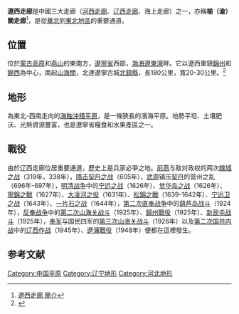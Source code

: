 {{noteTA
|1 = zh-cn:辽沈战役; zh-hk:遼瀋戰役; zh-tw:遼西會戰;
}}

'''遼西走廊'''是中國三大走廊（[[河西走廊|河西走廊]]、[[辽西走廊|辽西走廊]]、海上走廊）之一，亦稱'''榆（渝）關走廊'''<ref>[http://tc.wangchao.net.cn/xinxi/detail_477168.html 遼西走廊 簡介]</ref>，是從[[華北|華北]]到[[中國東北地區|東北地區]]的重要通道。

==位置==
位於[[蒙古高原|蒙古高原]]和[[燕山|燕山]]的東南方，[[遼寧省|遼寧省]]西部，[[渤海|渤海]][[遼東灣|遼東灣]]畔。它以遼西重鎮[[錦州|錦州]]和[[錦西|錦西]]為中心，南起[[山海關|山海關]]，北達遼寧古城[[北鎮縣|北鎮縣]]，長180公里，寬20-30公里。<ref>{{cite | author = 陸大道 | title = 《中國國家地理圖鑑》 遼寧省-遼西走廊}}</ref>

==地形==
為東北-西南走向的[[海蝕|海蝕]][[沖積平原|沖積平原]]，是一條狹長的濱海平原。地勢平坦、土壤肥沃、光熱資源豐富，也是遼寧省糧食和水果產區之一。
==戰役==
由於辽西走廊位居重要通道，歷史上是兵家必爭之地。[[前燕|前燕]]与敌对政权的两次[[棘城之战|棘城之战]]（319年，338年），[[隋击契丹之战|隋击契丹之战]]（605年），[[武周|武周]]镇压[[契丹人|契丹]]的营州之乱（696年-697年），[[明清战争|明清战争]]中的[[宁远之战|宁远之战]]（1626年）、[[覺華島之戰|觉华岛之战]]（1626年）、[[寧錦之戰|寧錦之戰]]（1627年）、[[大凌河之役|大凌河之役]]（1631年）、[[松錦之戰|松錦之戰]]（1639-1642年）、[[宁远卫之战|宁远卫之战]]（1643年）、[[一片石之战|一片石之战]]（1644年），[[第二次直奉战争|第二次直奉战争]]中的[[葫蘆島戰鬥|葫芦岛战斗]]（1924年），[[反奉战争|反奉战争]]中的[[第二次山海关战斗|第二次山海关战斗]]（1925年）、[[錦州戰役_(1925年)|錦州戰役]]（1925年）、[[新民屯戰鬥|新民屯战斗]]（1925年），[[奉系|奉军]]与国民四军的[[第三次山海關戰鬥|第三次山海关战斗]]（1926年）以及[[第二次国共内战|第二次国共内战]]中的[[辽西作战_(1945年)|辽西作战]]（1945年）、[[遼瀋戰役|遼瀋戰役]]（1948年）便都在這裡發生。

== 参考文献 ==
{{Reflist|2}}

{{中國平原}}
[[Category:中国平原|Category:中国平原]]
[[Category:辽宁地形|Category:辽宁地形]]
[[Category:河北地形|Category:河北地形]]